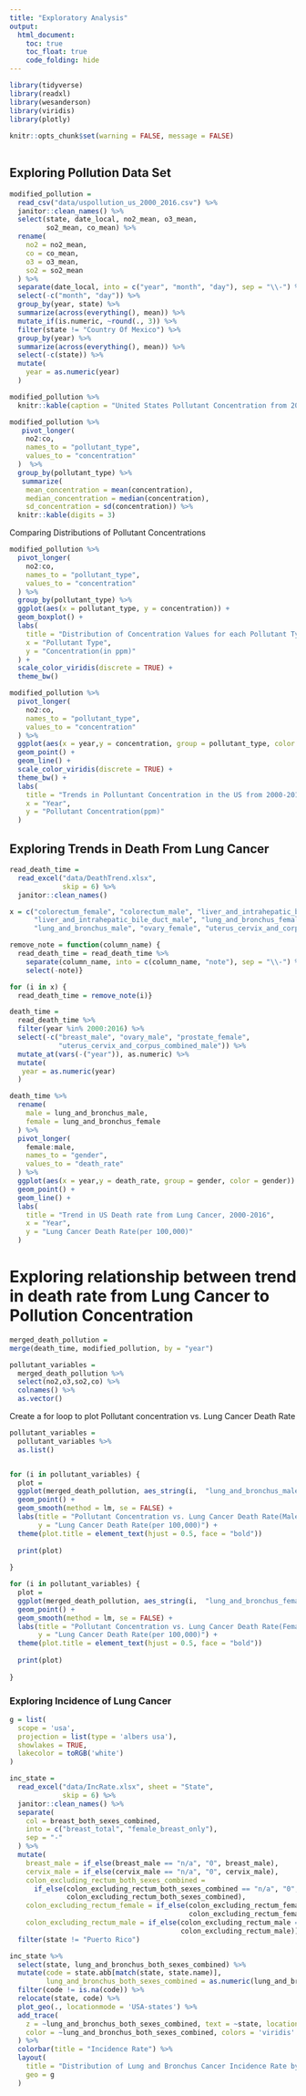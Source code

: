 ```yaml
---
title: "Exploratory Analysis"
output: 
  html_document:
    toc: true
    toc_float: true
    code_folding: hide
---
```


```r
library(tidyverse)
library(readxl)
library(wesanderson)
library(viridis)
library(plotly) 
        
knitr::opts_chunk$set(warning = FALSE, message = FALSE)
    
```

## Exploring Pollution Data Set

```r
modified_pollution =
  read_csv("data/uspollution_us_2000_2016.csv") %>% 
  janitor::clean_names() %>%
  select(state, date_local, no2_mean, o3_mean, 
         so2_mean, co_mean) %>%
  rename(
    no2 = no2_mean,
    co = co_mean,
    o3 = o3_mean,
    so2 = so2_mean
  ) %>% 
  separate(date_local, into = c("year", "month", "day"), sep = "\\-") %>%
  select(-c("month", "day")) %>%
  group_by(year, state) %>%
  summarize(across(everything(), mean)) %>%
  mutate_if(is.numeric, ~round(., 3)) %>%
  filter(state != "Country Of Mexico") %>%
  group_by(year) %>%
  summarize(across(everything(), mean)) %>%
  select(-c(state)) %>% 
  mutate(
    year = as.numeric(year)
  )

modified_pollution %>% 
  knitr::kable(caption = "United States Pollutant Concentration from 2000-2016")
```


```r
modified_pollution %>% 
   pivot_longer(
    no2:co,
    names_to = "pollutant_type",
    values_to = "concentration"
  )  %>% 
  group_by(pollutant_type) %>% 
   summarize(
    mean_concentration = mean(concentration),
    median_concentration = median(concentration),
    sd_concentration = sd(concentration)) %>% 
  knitr::kable(digits = 3)
```

Comparing Distributions of Pollutant Concentrations 

```r
modified_pollution %>% 
  pivot_longer(
    no2:co,
    names_to = "pollutant_type",
    values_to = "concentration"
  ) %>% 
  group_by(pollutant_type) %>% 
  ggplot(aes(x = pollutant_type, y = concentration)) + 
  geom_boxplot() +
  labs(
    title = "Distribution of Concentration Values for each Pollutant Type",
    x = "Pollutant Type",
    y = "Concentration(in ppm)"
  ) +
  scale_color_viridis(discrete = TRUE) +
  theme_bw() 
```

```r
modified_pollution %>% 
  pivot_longer(
    no2:co,
    names_to = "pollutant_type",
    values_to = "concentration"
  ) %>% 
  ggplot(aes(x = year,y = concentration, group = pollutant_type, color = pollutant_type)) +
  geom_point() +
  geom_line() +
  scale_color_viridis(discrete = TRUE) +
  theme_bw() +
  labs(
    title = "Trends in Polluntant Concentration in the US from 2000-2016",
    x = "Year",
    y = "Pollutant Concentration(ppm)"
  ) 
```

## Exploring Trends in Death From Lung Cancer

  
```r
read_death_time =
  read_excel("data/DeathTrend.xlsx", 
             skip = 6) %>%
  janitor::clean_names()

x = c("colorectum_female", "colorectum_male", "liver_and_intrahepatic_bile_duct_female",
      "liver_and_intrahepatic_bile_duct_male", "lung_and_bronchus_female", 
      "lung_and_bronchus_male", "ovary_female", "uterus_cervix_and_corpus_combined_female")

remove_note = function(column_name) {
  read_death_time = read_death_time %>% 
    separate(column_name, into = c(column_name, "note"), sep = "\\-") %>% 
    select(-note)}

for (i in x) {
  read_death_time = remove_note(i)} 

death_time =
  read_death_time %>%
  filter(year %in% 2000:2016) %>%
  select(-c("breast_male", "ovary_male", "prostate_female",
            "uterus_cervix_and_corpus_combined_male")) %>%
  mutate_at(vars(-("year")), as.numeric) %>%
  mutate(
   year = as.numeric(year)
  )


```
  
```r
death_time %>% 
  rename(
    male = lung_and_bronchus_male,
    female = lung_and_bronchus_female
  ) %>% 
  pivot_longer(
    female:male,
    names_to = "gender", 
    values_to = "death_rate"
  ) %>% 
  ggplot(aes(x = year,y = death_rate, group = gender, color = gender)) + 
  geom_point() +
  geom_line() +
  labs(
    title = "Trend in US Death rate from Lung Cancer, 2000-2016",
    x = "Year",
    y = "Lung Cancer Death Rate(per 100,000)"
  )
```

# Exploring relationship between trend in death rate from Lung Cancer to Pollution Concentration


```r
merged_death_pollution =
merge(death_time, modified_pollution, by = "year") 
```

```r
pollutant_variables =
  merged_death_pollution %>% 
  select(no2,o3,so2,co) %>% 
  colnames() %>% 
  as.vector()
```

Create a for loop to plot Pollutant concentration vs. Lung Cancer Death Rate


```r
pollutant_variables =
  pollutant_variables %>% 
  as.list()


for (i in pollutant_variables) {
  plot =
  ggplot(merged_death_pollution, aes_string(i,  "lung_and_bronchus_male")) + 
  geom_point() +
  geom_smooth(method = lm, se = FALSE) +
  labs(title = "Pollutant Concentration vs. Lung Cancer Death Rate(Male)", 
       y = "Lung Cancer Death Rate(per 100,000)") +
  theme(plot.title = element_text(hjust = 0.5, face = "bold"))
  
  print(plot)
  
}
```

```r
for (i in pollutant_variables) {
  plot =
  ggplot(merged_death_pollution, aes_string(i,  "lung_and_bronchus_female")) + 
  geom_point() +
  geom_smooth(method = lm, se = FALSE) +
  labs(title = "Pollutant Concentration vs. Lung Cancer Death Rate(Female)", 
       y = "Lung Cancer Death Rate(per 100,000)") +
  theme(plot.title = element_text(hjust = 0.5, face = "bold"))
  
  print(plot)
  
}
```


### Exploring Incidence of Lung Cancer 

```r
g = list(
  scope = 'usa',
  projection = list(type = 'albers usa'),
  showlakes = TRUE,
  lakecolor = toRGB('white')
)

inc_state =
  read_excel("data/IncRate.xlsx", sheet = "State", 
             skip = 6) %>%
  janitor::clean_names() %>% 
  separate(
    col = breast_both_sexes_combined,
    into = c("breast_total", "female_breast_only"),
    sep = "-"
  ) %>% 
  mutate(
    breast_male = if_else(breast_male == "n/a", "0", breast_male),
    cervix_male = if_else(cervix_male == "n/a", "0", cervix_male),
    colon_excluding_rectum_both_sexes_combined = 
      if_else(colon_excluding_rectum_both_sexes_combined == "n/a", "0",
              colon_excluding_rectum_both_sexes_combined),
    colon_excluding_rectum_female = if_else(colon_excluding_rectum_female == "n/a", "0",
                                            colon_excluding_rectum_female),
    colon_excluding_rectum_male = if_else(colon_excluding_rectum_male == "n/a", "0",
                                          colon_excluding_rectum_male)) %>%
  filter(state != "Puerto Rico")

inc_state %>%
  select(state, lung_and_bronchus_both_sexes_combined) %>%
  mutate(code = state.abb[match(state, state.name)],
         lung_and_bronchus_both_sexes_combined = as.numeric(lung_and_bronchus_both_sexes_combined)) %>%
  filter(code != is.na(code)) %>%
  relocate(state, code) %>%
  plot_geo(., locationmode = 'USA-states') %>% 
  add_trace(
    z = ~lung_and_bronchus_both_sexes_combined, text = ~state, locations = ~code,
    color = ~lung_and_bronchus_both_sexes_combined, colors = 'viridis'
  ) %>% 
  colorbar(title = "Incidence Rate") %>% 
  layout(
    title = "Distribution of Lung and Bronchus Cancer Incidence Rate by State in 2013-2017",
    geo = g
  )
```

  
  


